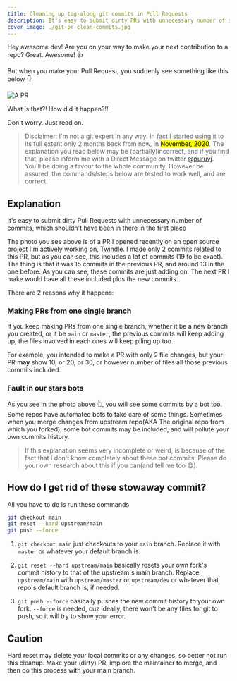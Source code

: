 ```yaml
---
title: Cleaning up tag-along git commits in Pull Requests
description: It's easy to submit dirty PRs with unnecessary number of stowaway commits. Learn how to clean this up.
cover_image: ./git-pr-clean-commits.jpg
---
```



Hey awesome dev! Are you on your way to make your next contribution to a repo? Great. Awesome! 👍

But when you make your Pull Request, you suddenly see something like this below 👇

![A PR](./fork-ahead-upstream-header-image.png)

What is that?! How did it happen?!!

Don't worry. Just read on.

> Disclaimer: I'm not a git expert in any way. In fact I started using it to its full extent only 2 months back from now, in <mark>November, 2020</mark>. The explanation you read below may be (partially)incorrect, and if you find that, please inform me with a Direct Message on twitter [@puruvj](https://twitter.com/puruvj). You'll be doing a favour to the whole community. However be assured, the commands/steps below are tested to work well, and are correct.

## Explanation

It's easy to submit dirty Pull Requests with unnecessary number of commits, which shouldn't have been in there in the first place

The photo you see above is of a PR I opened recently on an open source project I'm actively working on, [Twindle](https://github.com/twindle-co/twindle). I made only 2 commits related to this PR, but as you can see, this includes a lot of commits (19 to be exact). The thing is that it was 15 commits in the previous PR, and around 13 in the one before. As you can see, these commits are just adding on. The next PR I make would have all these included plus the new commits.

There are 2 reasons why it happens:

### Making PRs from one single branch

If you keep making PRs from one single branch, whether it be a new branch you created, or it be `main` or `master`, the previous commits will keep adding up, the files involved in each ones will keep piling up too.

For example, you intended to make a PR with only 2 file changes, but your PR **may** show 10, or 20, or 30, or however number of files all those previous commits included.

### Fault in our ~~stars~~ bots

As you see in the photo above 👆, you will see some commits by a bot too. Some repos have automated bots to take care of some things. Sometimes when you merge changes from upstream repo(AKA The original repo from which you forked), some bot commits may be included, and will pollute your own commits history.

> If this explanation seems very incomplete or weird, is because of the fact that I don't know completely about these bot commits. Please do your own research about this if you can(and tell me too 😋).

## How do I get rid of these stowaway commit?

All you have to do is run these commands

```bash
git checkout main
git reset --hard upstream/main
git push --force
```

1. `git checkout main` just checkouts to your `main` branch. Replace it with `master` or whatever your default branch is.

2. `git reset --hard upstream/main` basically resets your own fork's commit history to that of the upstream's main branch. Replace `upstream/main` with `upstream/master` or `upstream/dev` or whatever that repo's default branch is, if needed.

3. `git push --force` basically pushes the new commit history to your own fork. `--force` is needed, cuz ideally, there won't be any files for git to push, so it will try to show your error.

## Caution

Hard reset may delete your local commits or any changes, so better not run this cleanup. Make your (dirty) PR, implore the maintainer to merge, and then do this process with your main branch.
